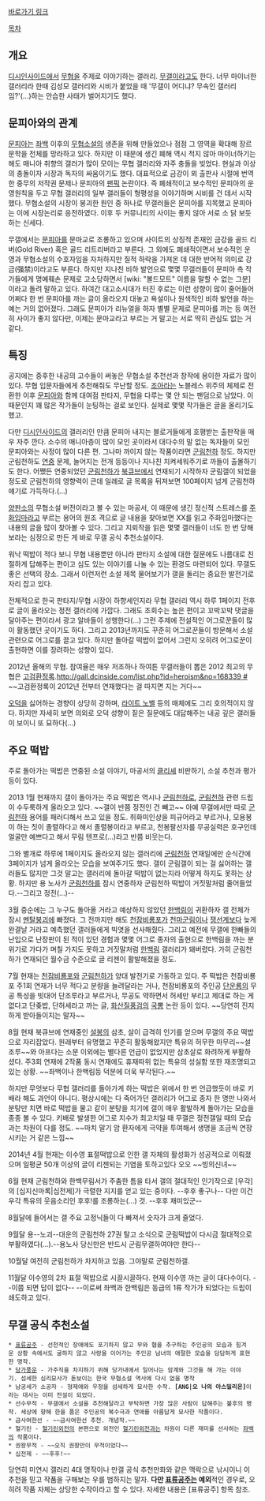 [http://gall.dcinside.com/list.php?id=heroism 바로가기 링크]

[[목차]]
== 개요 ==
[[디시인사이드]]에서 [[무협]]을 주제로 이야기하는 갤러리. [[무갤]]이라고도 한다. 너무 마이너한 갤러리라 한때 김성모 갤러리와 시비가 붙었을 때 '무갤이 어디냐? 무속인 갤러리임?'(...)하는 안습한 사태가 벌어지기도 했다. 

== 문피아와의 관계 ==
[[문피아]]는 [[좌백]] 이후의 [[무협소설]]의 생존을 위해 만들었으나 점점 그 영역을 확대해 장르문학을 전체를 망라하고 있다. 하지만 이 때문에 생긴 폐해 역시 적지 않아 마이너하기는 해도 매니아 취향의 갤러가 많이 모이는 무협 갤러리와 자주 충돌을 빚었다. 현실과 이상의 충돌이자 시장과 독자의 싸움이기도 했다. 대표적으로 금강이 뫼 출판사 시절에 번역한 중무의 저작권 문제나 문피아의 [[팬픽]] 논란이다. 즉 폐쇄적이고 보수적인 문피아의 운영원칙을 두고 무협 갤러리의 일부 갤러들이 형평성을 이야기하며 시비를 건 데서 시작했다. 무협소설의 시장이 붕괴한 원인 중 하나로 무갤러들은 문피아를 지목했고 문피아는 이에 시장논리로 응전하였다. 이후 두 커뮤니티의 사이는 좋지 않아 서로 소 닭 보듯 하는 신세다. 

무갤에서는 [[문피아]]를 문마교로 조롱하고 있으며 사이트의 상징적 존재인 금강을 골드 리버(Gold River) 혹은 골드 리트리버라고 부른다. 그 외에도 폐쇄적이면서 보수적인 운영과 무협소설의 수호자임을 자처하지만 질적 하락을 가져온 데 대한 반어적 의미로 강금(强禁)이라고도 부른다. 하지만 지나친 비하 발언으로 몇몇 무갤러들이 문피아 측 작가들에게 명예훼손 문제로 고소당하면서 [wiki: "볼드모트" 이름을 말할 수 없는 그분]이라고 돌려 말하고 있다. 하여간 대고소시대가 터진 후로는 이런 성향이 많이 줄어들어 어쩌다 한 번 문피아를 까는 글이 올라오지 대놓고 욕설이나 원색적인 비하 발언을 하는 예는 거의 없어졌다. 그래도 문피아가 리뉴얼을 하자 별별 문제로 문피아를 까는 등 여전히 사이가 좋지 않다만, 이제는 문마교라고 부르는 거 말고는 서로 딱히 관심도 없는 거 같다.

== 특징 == 
공지에는 중후한 내공의 고수들이 써놓은 무협소설 추천선과 창작에 용이한 자료가 많이 있다. 무협 입문자들에게 추천해줘도 무난할 정도. [[조아라]]는 노블레스 위주의 체제로 전환한 이후 [[문피아]]와 함께 대여점 판타지, 무협을 다루는 몇 안 되는 팬덤으로 남았다. 이 때문인지 꽤 많은 작가들이 눈팅하는 걸로 보인다. 실제로 몇몇 작가들은 글을 올리기도 했고.

다만 [[디시인사이드]]의 갤러리인 만큼 문피아 내지는 블로거들에게 호평받는 출판작을 매우 자주 깐다. 소수의 매니아층이 많이 모인 곳이라서 대다수의 말 없는 독자들이 모인 문피아와는 사정이 많이 다른 편. 그나마 까이지 않는 작품이라면 [[군림천하]] 정도. 하지만 군림천하도 [[연중]] 문제, 늘어지는 전개 등등이나 지나친 치켜세워주기로 까들이 출몰하기도 한다. 어쨌든 연중되었던 [[군림천하]]가 [[북큐브]]에서 연재되기 시작하자 군림갤이 되었을 정도로 군림천하의 영향력이 큰데 일례로 글 목록을 뒤져보면 100페이지 넘게 군림천하 얘기로 가득하다.(...) 

[[양판소]]의 무협소설 버전이라고 볼 수 있는 마공서, 이 때문에 생긴 정신적 스트레스를 [[주화입마]]라고 부르는 용어의 원조 격으로 글 내용을 찾아보면 XX를 읽고 주화입마했다는 내용의 글을 많이 찾아볼 수 있다. 그리고 지뢰작을 읽은 몇몇 갤러들이 너도 한 번 당해보라는 심정으로 만든 게 바로 무갤 공식 추천소설이다.

워낙 떡밥이 적다 보니 무협 내용뿐만 아니라 판타지 소설에 대한 질문에도 나름대로 친절하게 답해주는 편이고 심도 있는 이야기를 나눌 수 있는 환경도 마련되어 있다. 무갤도 좋은 선택의 장소. 그래서 이런저런 소설 제목 물어보기가 갤을 돌리는 중요한 발전기로 자리 잡고 있다.

전체적으로 한국 판타지/무협 시장이 하향세인지라 무협 갤러리 역시 하루 1페이지 전후로 글이 올라오는 정전 갤러리에 가깝다. 그래도 조회수는 높은 편이고 꼬박꼬박 댓글을 달아주는 편이라서 광고 알바들이 성행한다(…) 그런 주제에 전설적인 어그로꾼들이 많이 활동했던 곳이기도 하다. 그리고 2013년까지도 꾸준히 어그로꾼들이 방문해서 소설 관련으로 어그로를 끌고 있다. 하지만 돌아갈 떡밥이 없어서 그런지 오히려 어그로꾼이 출현하면 이를 장려하는 성향이 있다.

2012년 올해의 무협. 참여율은 매우 저조하나 하여튼 무갤러들이 뽑은 2012 최고의 무협은 [[고검환정록]].[[http://gall.dcinside.com/list.php?id=heroism&no=168339 #]] ~~고검환정록이 2012년 전부터 연재했다는 걸 따지면 지는 거다~~

[[오덕]]을 싫어하는 경향이 상당히 강하며, [[라이트 노벨]] 등의 매체에도 그리 호의적이지 않다. 하지만 자세히 보면 의외로 오덕 성향이 짙은 질문에도 대답해주는 내공 깊은 갤러들이 보이니 또 묘하다(…) 

== 주요 떡밥 ==
주로 돌아가는 떡밥은 연중된 소설 이야기, 마공서의 [[클리셰]] 비판하기, 소설 추천과 평가 등이 있다. 

2013 1월 현재까지 갤이 돌아가는 주요 떡밥은 역시나 [[군림천하]]로, [[군림천하]] 관련 드립이 수두룩하게 올라오고 있다. ~~갤이 반쯤 정전인 건 빼고~~ 아예 무갤에서만 따로 [[군림천하]] 용어를 패러디해서 쓰고 있을 정도. 취화미인상을 피규어라고 부르거나, 모용봉이 하는 짓이 졸렬하다고 해서 졸렬봉이라고 부르고, 천봉팔선자를 무공실력은 호구인데 얼굴만 예쁘다고 해서 무림 텐프로(…)라고 반쯤 비웃는다. 

그와 별개로 하루에 1페이지도 올라오지 않는 갤러리에 [[군림천하]] 연재일에만 순식간에 3페이지가 넘게 올라오는 모습을 보여주기도 했다. 갤이 군림갤이 되는 걸 싫어하는 갤러들도 많지만 그것 말고는 갤러리에 돌아갈 떡밥이 없는지라 어떻게 하지도 못하는 상황. 하지만 용 노사가 [[군림천하]]를 잠시 연중하자 군림천하 떡밥이 거짓말처럼 줄어들었다.--그리고 정전(...)--

3월 중순에는 그 누구도 돌아올 거라고 예상하지 않았던 [[한백림]]이 귀환하자 갤 전체가 잠시 [[멘탈붕괴]]에 빠졌다. 그 전까지만 해도 [[천잠비룡포]]가 [[천마군림]]이나 [[쟁선계]]보다 늦게 완결날 거라고 예측했던 갤러들에게 빅엿을 선사해줬다. 그리고 예전에 무갤에 한빠들의 난입으로 난장판이 된 적이 있던 경험과 몇몇 어그로 종자의 출현으로 한백림을 까는 분위기로 가다가 며칠 가지도 못하고 거짓말처럼 [[한백림]] 갤러리가 돼버렸다. 가히 군림천하가 연재되던 월수금 수준으로 글 리젠이 활발해졌을 정도.

7월 현재는 [[천잠비룡포]]와 [[군림천하]]가 양대 발전기로 가동하고 있다. 주 떡밥은 천잠비룡포 주1회 연재가 너무 적다고 분량을 늘려달라는 거나,  천잠비룡포의 주인공 [[단운룡]]의 무공 특성을 빗대어 단조루라고 부르거나, 무공도 약하면서 허세만 부리고 제대로 하는 게 없다고 단좆밥, 단허세라고 까는 글, [[화산질풍검]]의 [[국뽕]] 논란 등이 있다. ~~당연히 진지하게 받아들이지는 말자~~

8월 현재 북큐브에 연재중인 [[설봉]]의 삼초, 살이 급격히 인기를 얻으며 무갤의 주요 떡밥으로 자리잡았다. 원래부터  유명했고 꾸준히 활동해왔지만 특유의 허무한 마무리~~설조루~~와 아프다는 소문 이외에는 별다른 언급이 없었지만 삼초살로 화려하게 부활하셨다. 주3회 연재에 2작품 동시 연재에도 휴재따위 없는 특유의 성실함 또한 재조명되고 있는 상황. ~~좌백이나 한백림등 덕분에 더욱 부각된다.~~ 

하지만 무엇보다 무협 갤러리를 돌아가게 하는 떡밥은 위에서 한 번 언급했듯이 바로 키배라 해도 과언이 아니다. 평상시에는 다 죽어가던 갤러리가 어그로 종자 한 명만 나와서 분탕만 치면 바로 떡밥을 물고 같이 분탕을 치기에 갤이 매우 활발하게 돌아가는 모습을 종종 볼 수 있다. 키배로 발생한 어그로 지수가 최고치일 때 무갤은 정전갤일 때의 모습과는 차원이 다를 정도. ~~마치 말기 암 환자에게 극약을 투여해서 생명을 조금씩 연장시키는 거 같은 느낌~~

2014년 4월 현재는 이수영 표절떡밥으로 인한 갤 자체의 활성화가 성공적으로 이뤄졌으며 일평균 50개 이상의 글이 리젠되는 기염을 토하고있다 오오 ~~빙의신녀~~

6월 현재 군림천하와 한백무림서가 주춤한 틈을 타서 갤의 절대적인 인기작으로 [우각]의 [십지신마록|십전제]가 극렬한 지지를 얻고 있는 중이다. --후후 좋구나-- 다만 이건 우각 특유의 웃음소리인 후후!를 조롱하는(...) 것. --후후 재미있군-- 

8월달에 들어서는 갤 주요 고정닉들이 다 빠져서 숫자가 크게 줄었다. 

9월달 용--노괴--대운의 군림천하 27권 탈고 소식으로 군림떡밥이 다시금 절대적으로 부활하였다(...).--용노사 당신만은 반드시 군림무갤하여야만 한다-- 

10월달 여전히 군림천하가 차지하고 있음. 그야말로 군림천하갤.

11월달 이수영의 2차 표절 떡밥으로 시끌시끌하다. 현재 이수영 까는 글이 대다수이다. --이쯤 되면 답이 없다-- --이로써 좌백과 한백림은 동급의 1류 작가가 되었다는 드립이 쇄도하고 있다. 
== 무갤 공식 추천소설 ==
 * [[표류공주]] - 선천적인 장애에도 포기하지 않고 무와 협을 추구하는 주인공의 모습과 힘겨운 상황 속에서도 굴하지 않고 사랑을 이어가는 주인공 남녀의 애절한 모습을 담담하게 표현한 명작.
 * [[당가풍운]] - 가주직을 차지하기 위해 당가내에서 일어나는 암계와 그것을 해 가는 이야기. 섬세한 심리묘사가 돋보이는 한국 무협소설 역사에 다시 없을 명작
 * 남궁세가 소공자 - 형제애와 우정을 섬세하게 묘사한 수작. '''[ANG|오 나의 아스밀리온]'''이라는 대사는 이미 전설이 되었다.
 * 선수무적 - 무갤에서 소설을 추천해달라고 부탁하면 가장 많은 사람이 답해주는 불후의 명작. 세상에 향해 한을 품은 주인공의 복수극과 연애를 아름답게 묘사한 작품이다.
 * 금사여한선 - ~~금사여한선 추천. 개념작.~~
 * 혈기린 - [[혈기린외전]]의 본편으로 외전인 [[혈기린외전]]과는 차원이 다른 재미를 선사하는 [[좌백]]의 작품이다.
 * 권왕무적 - ~~오직 권왕만이 무적이었다~~
 * 십전제 - ~~후후!~~
당연히 미연시 갤러리 4대 명작이나 만갤 공식 추천만화와 같은 맥락으로 낚시이니 이 추천을 믿고 작품을 구해보는 우를 범하지는 말자. '''다만 [[표류공주]]는 예외'''적인 경우로, 오히려 작품 자체는 상당한 수작이라고 할 수 있다. 자세한 내용은 [표류공주] 항목 참조.
